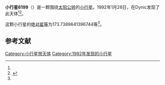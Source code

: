 {{Infobox planet
| bgcolour = #FFFFC0
| name = 6199 Yoshiokayayoi
| symbol = 
| image = 
| caption = 
| discovery = yes
| discovery_ref = 
| discoverer = {{link-jp|杉江淳|杉江淳}}
| discovery_site = [[Dynic|Dynic]] 
| discovered = 1992年1月26日
| designations = yes
| mp_name = 
| named_after = 
| alt_names = 1992 BK1/ 1950 CG / 1967 EW / 1971 BC2 / 1982 UJ11 / 1983 AY2 / 1988 BB5
| mp_category = [[主带小行星|主带小行星]]
| orbit_ref = <ref name="a">[http://ssd.jpl.nasa.gov/sbdb.cgi?sstr=6199 6199 Yoshiokayayoi] {{Wayback|url=http://ssd.jpl.nasa.gov/sbdb.cgi?sstr=6199 |date=20210717082013 }}，小行星數據庫瀏覽器（JPL Small-Body Database Browser）－[[美国国家航空航天局|美国国家航空航天局]]喷气推进实验室</ref>
| epoch = 2456400.5 (2013年4月18日更新)
| aphelion = {{convert|2.902830340302334|AU|km|3|abbr=on|lk=out}}
| perihelion = {{convert|2.285145548620847|AU|km|3|abbr=on}}
| semimajor = {{convert|2.59398794446159|AU|km|3|abbr=on}}
| eccentricity = 0.119060845
| period = 1525.985324 [[日|日]]<br />4.18[[儒略年|儒略年]]
| avg_speed = 
| inclination = 12.12063915575528
| asc_node = 308.726189822835
| mean_anomaly = 
| arg_peri = 173.7389641396744
| satellites = 
| physical_characteristics = yes
| dimensions = 
| mass = 
| density = 
| surface_grav = 
| escape_velocity = 
| sidereal_day = 
| axial_tilt = 
| pole_ecliptic_lat = 
| pole_ecliptic_lon = 
| albedo = 
| temperatures= 
| temp_name1 = 
| mean_temp_1 = 
| max_temp_1 = 
| temp_name2 = 
| max_temp_2 = 
| spectral_type = 
| abs_magnitude = 173.7389641396744
}}

'''小行星6199'''（{{lang-en|6199 Yoshiokayayoi}}）是一颗围绕[[太阳|太阳]][[公转|公转]]的[[小行星|小行星]]。1992年1月26日，{{link-jp|杉江淳|杉江淳}}在Dynic发现了此天体<ref name="a" /><ref>{{cite news|title=小行星列表|url=http://cfa-www.harvard.edu/iau/lists/NumberedMPs.txt|accessdate=2013-07-08|newspaper=哈佛大学|archive-date=2008-05-17|archive-url=https://web.archive.org/web/20080517010638/http://cfa-www.harvard.edu/iau/lists/NumberedMPs.txt|dead-url=no}}</ref>。

这颗小行星的[[绝对星等|绝对星等]]为173.7389641396744等<ref name="a" />。

==参考文献==
{{reflist}}
{{Minor Planet Number|[[小行星6198|小行星6198]]|[[小行星6200|小行星6200]]}}

{{小天体}}

[[Category:小行星带天体|Category:小行星带天体]]
[[Category:1992年发现的小行星|Category:1992年发现的小行星]]

{{asteroid-stub}}